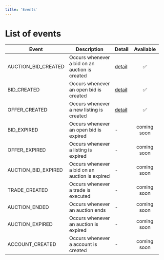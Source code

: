 ```yaml
---
title: 'Events'
---
```


# List of events

| Event               | Description                                    | Detail                                        |  Available  |
| ------------------- | ---------------------------------------------- | --------------------------------------------- | :---------: |
| AUCTION_BID_CREATED | Occurs whenever a bid on an auction is created | [detail](/webhook/events/AUCTION_BID_CREATED) |     ✅      |
| BID_CREATED         | Occurs whenever an open bid is created         | [detail](/webhook/events/BID_CREATED)         |     ✅      |
| OFFER_CREATED       | Occurs whenever a new listing is created       | [detail](/webhook/events/OFFER_CREATED)       |     ✅      |
| BID_EXPIRED         | Occurs whenever an open bid is expired         | -                                             | coming soon |
| OFFER_EXPIRED       | Occurs whenever a listing is expired           | -                                             | coming soon |
| AUCTION_BID_EXPIRED | Occurs whenever a bid on an auction is expired | -                                             | coming soon |
| TRADE_CREATED       | Occurs whenever a trade is executed            | -                                             | coming soon |
| AUCTION_ENDED       | Occurs whenever an auction ends                | -                                             | coming soon |
| AUCTION_EXPIRED     | Occurs whenever an auction is expired          | -                                             | coming soon |
| ACCOUNT_CREATED     | Occurs whenever a account is created           | -                                             | coming soon |
